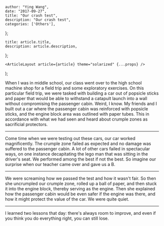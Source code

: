 

    author: "Ying Wang",
    date: "2017-09-27",
    title: "Our crash test",
    description: "Our crash test",
    categories: ['Others'],
};

    title: article.title,
    description: article.description,
};

    <ArticleLayout article={article} theme="solarized" {...props} />
);


When I was in middle school, our class went over to the high school machine shop for a field trip and some exploratory exercises. On this particular field trip, we were tasked with building a car out of popsicle sticks and paper that would be able to withstand a catapult launch into a wall without compromising the passenger cabin. Weird, I know. My friends and I built out a car where the passenger cabin was reinforced with popsicle sticks, and the engine block area was outlined with paper tubes. This in accordance with what we had seen and heard about crumple zones as sacrificial protectors.

___

Come time when we were testing out these cars, our car worked magnificently. The crumple zone failed as expected and no damage was suffered to the passenger cabin. A lot of other cars failed in spectacular ways, on one instance decapitating the lego man that was sitting in the driver's seat. We performed among the best if not the best. So imagine our surprise when our teacher came over and gave us a B.

___

We were screaming how we passed the test and how it wasn't fair. So then she uncrumpled our crumple zone, rolled up a ball of paper, and then stuck it into the engine block, thereby serving as the engine. Then she explained how the passenger cabin would be even safer if the engine was there, and how it might protect the value of the car. We were quite quiet.

___

I learned two lessons that day: there's always room to improve, and even if you think you do everything right, you can still lose.

